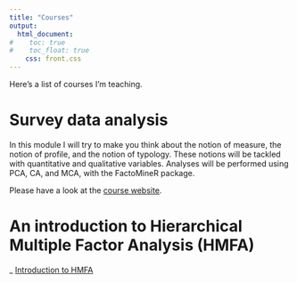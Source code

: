 ```yaml
---
title: "Courses"
output:
  html_document:
#    toc: true
#    toc_float: true
    css: front.css
--- 
```


Here's a list of courses I'm teaching.

# Survey data analysis

In this module I will try to make you think about the notion of measure, the notion of profile, and the notion of typology. These notions will be tackled with quantitative and qualitative variables. Analyses will be performed using PCA, CA, and MCA, with the FactoMineR package.

Please have a look at the [course website](https://sebastien-le.github.io/SurveyDataModule/).

# An introduction to Hierarchical Multiple Factor Analysis (HMFA)

_ [Introduction to HMFA](pdf/Introduction to HMFA.pdf)